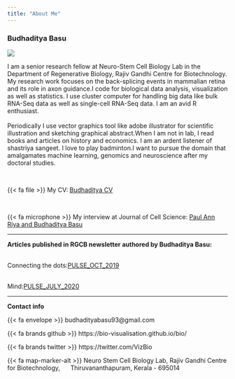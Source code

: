 ```yaml
---
title: "About Me"
---
```


### Budhaditya Basu

![](files/Me.jpg)<br>

<p align="justify">

I am a senior research fellow at Neuro-Stem Cell Biology Lab in the Department of Regenerative Biology, Rajiv Gandhi Centre for Biotechnology. My research work focuses on the back-splicing events in mammalian retina and its role in axon guidance.I code for biological data analysis, visualization as well as statistics. I use cluster computer for handling big data like bulk RNA-Seq data as well as single-cell RNA-Seq data. I am an avid R enthusiast.<br><br>Periodically I use vector graphics tool like adobe illustrator for scientific illustration and sketching graphical abstract.When I am not in lab, I read books and articles on history and economics. I am an ardent listener of shastriya sangeet. I love to play badminton.I want to pursue the domain that amalgamates machine learning, genomics and neuroscience after my doctoral studies.

</p>

<br>

{{< fa file >}} My CV: <a href="https://drive.google.com/file/d/1gZ1_5GhXQib2D8bC34n5V17GC1pNWFdf/view?usp=share_link" target="_blank">Budhaditya CV</a>

<br>

{{< fa microphone >}} My interview at Journal of Cell Science: <a href="https://doi.org/10.1242/jcs.260800" target="_blank"> Paul Ann Riya and Budhaditya Basu</a> <br>

------------------------------------------------------------------------

<b>Articles published in RGCB newsletter authored by Budhaditya Basu:</b><br><br>

Connecting the dots:<a href="https://rgcb.res.in/documents/newsletter/PULSE-OCTOBER-2019.pdf" target="_blank">PULSE_OCT_2019</a><br><br>

Mind:<a href="https://rgcb.res.in/RGCB-PULSE-JULY-2020/"target="_blank">PULSE_JULY_2020</a>

------------------------------------------------------------------------

**Contact info**

{{< fa envelope >}} budhadityabasu93@gmail.com

{{< fa brands github >}} https://bio-visualisation.github.io/bio/

{{< fa brands twitter >}} https://twitter.com/VizBio

{{< fa map-marker-alt >}} Neuro Stem Cell Biology Lab, Rajiv Gandhi Centre for Biotechnology,      Thiruvananthapuram, Kerala - 695014
